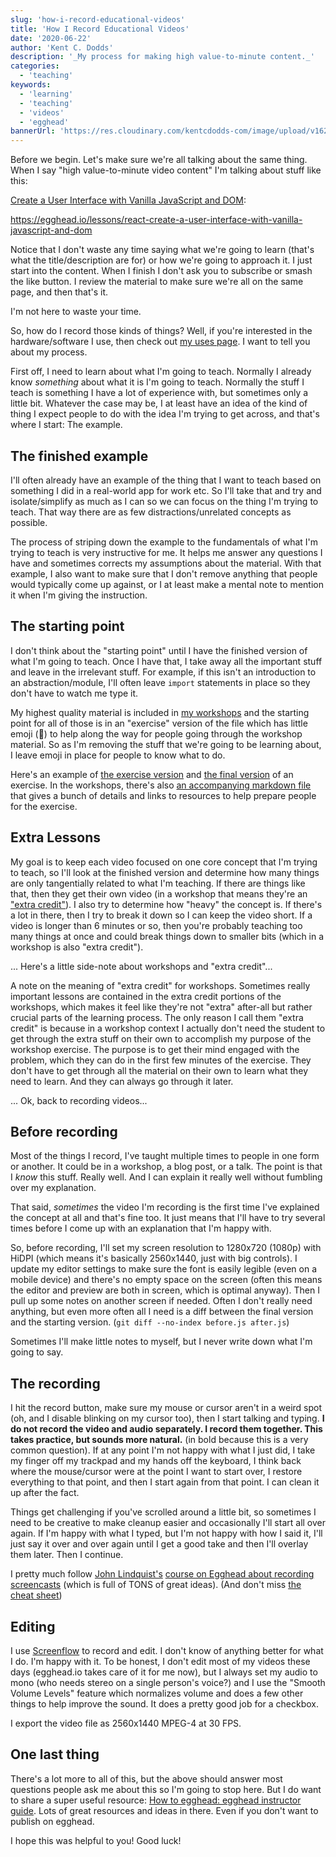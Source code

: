```yaml
---
slug: 'how-i-record-educational-videos'
title: 'How I Record Educational Videos'
date: '2020-06-22'
author: 'Kent C. Dodds'
description: '_My process for making high value-to-minute content._'
categories:
  - 'teaching'
keywords:
  - 'learning'
  - 'teaching'
  - 'videos'
  - 'egghead'
bannerUrl: 'https://res.cloudinary.com/kentcdodds-com/image/upload/v1625032794/kentcdodds.com/content/blog/how-i-record-educational-videos/banner.jpg'
---
```


Before we begin. Let's make sure we're all talking about the same thing. When I
say "high value-to-minute video content" I'm talking about stuff like this:

[Create a User Interface with Vanilla JavaScript and DOM](https://egghead.io/lessons/react-create-a-user-interface-with-vanilla-javascript-and-dom):

https://egghead.io/lessons/react-create-a-user-interface-with-vanilla-javascript-and-dom

Notice that I don't waste any time saying what we're going to learn (that's what
the title/description are for) or how we're going to approach it. I just start
into the content. When I finish I don't ask you to subscribe or smash the like
button. I review the material to make sure we're all on the same page, and then
that's it.

I'm not here to waste your time.

So, how do I record those kinds of things? Well, if you're interested in the
hardware/software I use, then check out [my uses page](/uses). I want to tell
you about my process.

First off, I need to learn about what I'm going to teach. Normally I already
know _something_ about what it is I'm going to teach. Normally the stuff I teach
is something I have a lot of experience with, but sometimes only a little bit.
Whatever the case may be, I at least have an idea of the kind of thing I expect
people to do with the idea I'm trying to get across, and that's where I start:
The example.

## The finished example

I'll often already have an example of the thing that I want to teach based on
something I did in a real-world app for work etc. So I'll take that and try and
isolate/simplify as much as I can so we can focus on the thing I'm trying to
teach. That way there are as few distractions/unrelated concepts as possible.

The process of striping down the example to the fundamentals of what I'm trying
to teach is very instructive for me. It helps me answer any questions I have and
sometimes corrects my assumptions about the material. With that example, I also
want to make sure that I don't remove anything that people would typically come
up against, or I at least make a mental note to mention it when I'm giving the
instruction.

## The starting point

I don't think about the "starting point" until I have the finished version of
what I'm going to teach. Once I have that, I take away all the important stuff
and leave in the irrelevant stuff. For example, if this isn't an introduction to
an abstraction/module, I'll often leave `import` statements in place so they
don't have to watch me type it.

My highest quality material is included in
[my workshops](https://kentcdodds.com/workshops) and the starting point for all
of those is in an "exercise" version of the file which has little emoji (🐨) to
help along the way for people going through the workshop material. So as I'm
removing the stuff that we're going to be learning about, I leave emoji in place
for people to know what to do.

Here's an example of
[the exercise version](https://github.com/kentcdodds/react-fundamentals/blob/master/src/exercise/01.html)
and
[the final version](https://github.com/kentcdodds/react-fundamentals/blob/master/src/final/01.html)
of an exercise. In the workshops, there's also
[an accompanying markdown file](https://github.com/kentcdodds/react-fundamentals/blob/master/src/exercise/01.md)
that gives a bunch of details and links to resources to help prepare people for
the exercise.

## Extra Lessons

My goal is to keep each video focused on one core concept that I'm trying to
teach, so I'll look at the finished version and determine how many things are
only tangentially related to what I'm teaching. If there are things like that,
then they get their own video (in a workshop that means they're an
["extra credit"](https://github.com/kentcdodds/react-fundamentals/blob/master/src/final/01.extra-1.html)).
I also try to determine how "heavy" the concept is. If there's a lot in there,
then I try to break it down so I can keep the video short. If a video is longer
than 6 minutes or so, then you're probably teaching too many things at once and
could break things down to smaller bits (which in a workshop is also "extra
credit").

... Here's a little side-note about workshops and "extra credit"...

A note on the meaning of "extra credit" for workshops. Sometimes really
important lessons are contained in the extra credit portions of the workshops,
which makes it feel like they're not "extra" after-all but rather crucial parts
of the learning process. The only reason I call them "extra credit" is because
in a workshop context I actually don't need the student to get through the extra
stuff on their own to accomplish my purpose of the workshop exercise. The
purpose is to get their mind engaged with the problem, which they can do in the
first few minutes of the exercise. They don't have to get through all the
material on their own to learn what they need to learn. And they can always go
through it later.

... Ok, back to recording videos...

## Before recording

Most of the things I record, I've taught multiple times to people in one form or
another. It could be in a workshop, a blog post, or a talk. The point is that I
_know_ this stuff. Really well. And I can explain it really well without
fumbling over my explanation.

That said, _sometimes_ the video I'm recording is the first time I've explained
the concept at all and that's fine too. It just means that I'll have to try
several times before I come up with an explanation that I'm happy with.

So, before recording, I'll set my screen resolution to 1280x720 (1080p) with
HiDPI (which means it's basically 2560x1440, just with big controls). I update
my editor settings to make sure the font is easily legible (even on a mobile
device) and there's no empty space on the screen (often this means the editor
and preview are both in screen, which is optimal anyway). Then I pull up some
notes on another screen if needed. Often I don't really need anything, but even
more often all I need is a diff between the final version and the starting
version. (`git diff --no-index before.js after.js`)

Sometimes I'll make little notes to myself, but I never write down what I'm
going to say.

## The recording

I hit the record button, make sure my mouse or cursor aren't in a weird spot
(oh, and I disable blinking on my cursor too), then I start talking and typing.
**I do not record the video and audio separately. I record them together. This
takes practice, but sounds more natural.** (in bold because this is a very
common question). If at any point I'm not happy with what I just did, I take my
finger off my trackpad and my hands off the keyboard, I think back where the
mouse/cursor were at the point I want to start over, I restore everything to
that point, and then I start again from that point. I can clean it up after the
fact.

Things get challenging if you've scrolled around a little bit, so sometimes I
need to be creative to make cleanup easier and occasionally I'll start all over
again. If I'm happy with what I typed, but I'm not happy with how I said it,
I'll just say it over and over again until I get a good take and then I'll
overlay them later. Then I continue.

I pretty much follow [John Lindquist's](https://twitter.com/johnlindquist)
[course on Egghead about recording screencasts](https://egghead.io/courses/record-badass-screencasts-for-egghead-io)
(which is full of TONS of great ideas). (And don't miss
[the cheat sheet](https://howtoegghead.com/instructor/recording-cheatsheet))

## Editing

I use [Screenflow](https://www.telestream.net/screenflow/overview.htm) to record
and edit. I don't know of anything better for what I do. I'm happy with it. To
be honest, I don't edit most of my videos these days (egghead.io takes care of
it for me now), but I always set my audio to mono (who needs stereo on a single
person's voice?) and I use the "Smooth Volume Levels" feature which normalizes
volume and does a few other things to help improve the sound. It does a pretty
good job for a checkbox.

I export the video file as 2560x1440 MPEG-4 at 30 FPS.

## One last thing

There's a lot more to all of this, but the above should answer most questions
people ask me about this so I'm going to stop here. But I do want to share a
super useful resource:
[How to egghead: egghead instructor guide](https://howtoegghead.com/instructor/).
Lots of great resources and ideas in there. Even if you don't want to publish on
egghead.

I hope this was helpful to you! Good luck!
